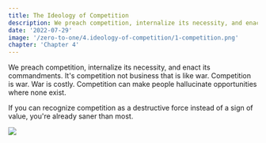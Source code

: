 ```yaml
---
title: The Ideology of Competition 
description: We preach competition, internalize its necessity, and enact its commandments. It's competition not business that is like war. Competition is war. War is costly. Competition can make people hallucinate opportunities where none exist. 
date: '2022-07-29'
image: '/zero-to-one/4.ideology-of-competition/1-competition.png'
chapter: 'Chapter 4'
---
```


We preach competition, internalize its necessity, and enact its commandments. It's competition not business that is like war. Competition is war. War is costly. Competition can make people hallucinate opportunities where none exist. 

If you can recognize competition as a destructive force instead of a sign of value, you're already saner than most. 

<div className="flex flex-col items-center mt-8 mb-8 md:mt-12 md:mb-12">
<Image src="/zero-to-one/4.ideology-of-competition/1-competition.png" width={600} height={337.5}/>
</div>